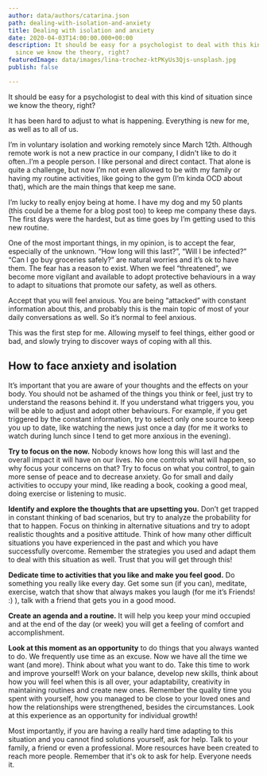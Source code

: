 ```yaml
---
author: data/authors/catarina.json
path: dealing-with-isolation-and-anxiety
title: Dealing with isolation and anxiety
date: 2020-04-03T14:00:00.000+00:00
description: It should be easy for a psychologist to deal with this kind of situation
  since we know the theory, right?
featuredImage: data/images/lina-trochez-ktPKyUs3Qjs-unsplash.jpg
publish: false

---
```

It should be easy for a psychologist to deal with this kind of situation since we know the theory, right?

It has been hard to adjust to what is happening. Everything is new for me, as well as to all of us.

I’m in voluntary isolation and working remotely since March 12th. Although remote work is not a new practice in our company, I didn't like to do it often..I’m a people person. I like personal and direct contact. That alone is quite a challenge, but now I’m not even allowed to be with my family or having my routine activities, like going to the gym (I’m kinda OCD about that), which are the main things that keep me sane.

I’m lucky to really enjoy being at home. I have my dog and my 50 plants (this could be a theme for a blog post too) to keep me company these days. The first days were the hardest, but as time goes by I’m getting used to this new routine.

One of the most important things, in my opinion, is to accept the fear, especially of the unknown. “How long will this last?”, “Will I be infected?” “Can I go buy groceries safely?” are natural worries and it’s ok to have them. The fear has a reason to exist. When we feel “threatened”, we become more vigilant and available to adopt protective behaviours in a way to adapt to situations that promote our safety, as well as others.

Accept that you will feel anxious. You are being “attacked” with constant information about this, and probably this is the main topic of most of your daily conversations as well. So it’s normal to feel anxious.

This was the first step for me. Allowing myself to feel things, either good or bad, and slowly trying to discover ways of coping with all this.

## How to face anxiety and isolation

It’s important that you are aware of your thoughts and the effects on your body. You should not be ashamed of the things you think or feel, just try to understand the reasons behind it. If you understand what triggers you, you will be able to adjust and adopt other behaviours. For example, if you get triggered by the constant information, try to select only one source to keep you up to date, like watching the news just once a day (for me it works to watch during lunch since I tend to get more anxious in the evening).

**Try to focus on the now.** Nobody knows how long this will last and the overall impact it will have on our lives. No one controls what will happen, so why focus your concerns on that? Try to focus on what you control, to gain more sense of peace and to decrease anxiety. Go for small and daily activities to occupy your mind, like reading a book, cooking a good meal, doing exercise or listening to music.

  
**Identify and explore the thoughts that are upsetting you.** Don’t get trapped in constant thinking of bad scenarios, but try to analyze the probability for that to happen. Focus on thinking in alternative situations and try to adopt realistic thoughts and a positive attitude. Think of how many other difficult situations you have experienced in the past and which you have successfully overcome. Remember the strategies you used and adapt them to deal with this situation as well. Trust that you will get through this!

**Dedicate time to activities that you like and make you feel good.** Do something you really like every day. Get some sun (if you can), meditate, exercise, watch that show that always makes you laugh (for me it’s Friends! :) ), talk with a friend that gets you in a good mood.

**Create an agenda and a routine.** It will help you keep your mind occupied and at the end of the day (or week) you will get a feeling of comfort and accomplishment.

**Look at this moment as an opportunity** to do things that you always wanted to do. We frequently use time as an excuse. Now we have all the time we want (and more). Think about what you want to do. Take this time to work and improve yourself! Work on your balance, develop new skills, think about how you will feel when this is all over, your adaptability, creativity in maintaining routines and create new ones. Remember the quality time you spent with yourself, how you managed to be close to your loved ones and how the relationships were strengthened, besides the circumstances. Look at this experience as an opportunity for individual growth!

Most importantly, if you are having a really hard time adapting to this situation and you cannot find solutions yourself, ask for help. Talk to your family, a friend or even a professional. More resources have been created to reach more people. Remember that it's ok to ask for help. Everyone needs it.